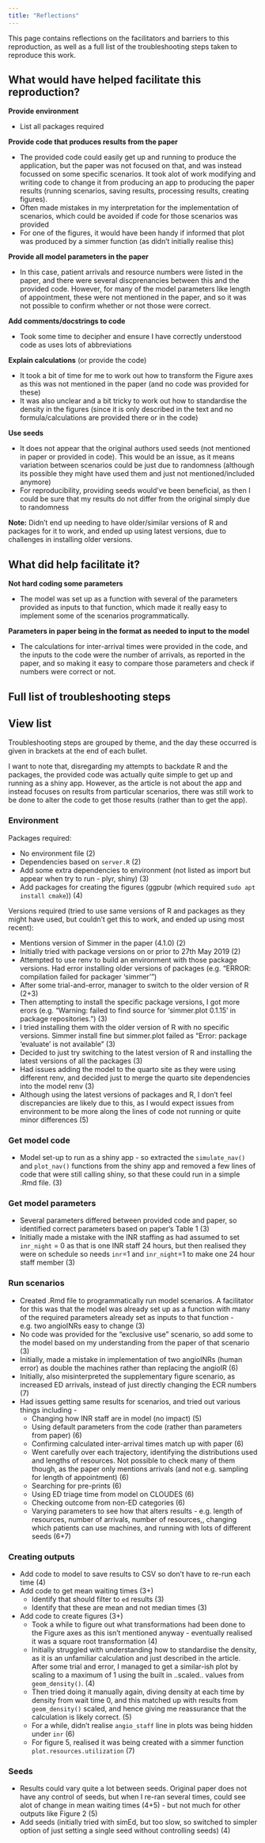 ```yaml
---
title: "Reflections"
---
```


This page contains reflections on the facilitators and barriers to this reproduction, as well as a full list of the troubleshooting steps taken to reproduce this work.

## What would have helped facilitate this reproduction?

**Provide environment**

* List all packages required

**Provide code that produces results from the paper**

* The provided code could easily get up and running to produce the application, but the paper was not focused on that, and was instead focussed on some specific scenarios. It took alot of work modifying and writing code to change it from producing an app to producing the paper results (running scenarios, saving results, processing results, creating figures).
* Often made mistakes in my interpretation for the implementation of scenarios, which could be avoided if code for those scenarios was provided
* For one of the figures, it would have been handy if informed that plot was produced by a simmer function (as didn't initially realise this)

**Provide all model parameters in the paper**

* In this case, patient arrivals and resource numbers were listed in the paper, and there were several discprenancies between this and the provided code. However, for many of the model parameters like length of appointment, these were not mentioned in the paper, and so it was not possible to confirm whether or not those were correct.

**Add comments/docstrings to code**

* Took some time to decipher and ensure I have correctly understood code as uses lots of abbreviations

**Explain calculations** (or provide the code)

* It took a bit of time for me to work out how to transform the Figure axes as this was not mentioned in the paper (and no code was provided for these)
* It was also unclear and a bit tricky to work out how to standardise the density in the figures (since it is only described in the text and no formula/calculations are provided there or in the code)

**Use seeds**

* It does not appear that the original authors used seeds (not mentioned in paper or provided in code). This would be an issue, as it means variation between scenarios could be just due to randomness (although its possible they might have used them and just not mentioned/included anymore)
* For reproducibility, providing seeds would've been beneficial, as then I could be sure that my results do not differ from the original simply due to randomness

**Note:** Didn't end up needing to have older/similar versions of R and packages for it to work, and ended up using latest versions, due to challenges in installing older versions.

## What did help facilitate it?

**Not hard coding some parameters**

* The model was set up as a function with several of the parameters provided as inputs to that function, which made it really easy to implement some of the scenarios programmatically.

**Parameters in paper being in the format as needed to input to the model**

* The calculations for inter-arrival times were provided in the code, and the inputs to the code were the number of arrivals, as reported in the paper, and so making it easy to compare those parameters and check if numbers were correct or not.

## Full list of troubleshooting steps

::: {.callout-note appearance="minimal" collapse=true}
## View list

Troubleshooting steps are grouped by theme, and the day these occurred is given in brackets at the end of each bullet.

I want to note that, disregarding my attempts to backdate R and the packages, the provided code was actually quite simple to get up and running as a shiny app. However, as the article is not about the app and instead focuses on results from particular scenarios, there was still work to be done to alter the code to get those results (rather than to get the app).

### Environment

Packages required:

* No environment file (2)
* Dependencies based on `server.R` (2)
* Add some extra dependencies to environment (not listed as import but appear when try to run - plyr, shiny) (3)
* Add packages for creating the figures (ggpubr (which required `sudo apt install cmake`)) (4)

Versions required (tried to use same versions of R and packages as they might have used, but couldn't get this to work, and ended up using most recent):

* Mentions version of Simmer in the paper (4.1.0) (2)
* Initially tried with package versions on or prior to 27th May 2019 (2)
* Attempted to use renv to build an environment with those package versions. Had error installing older versions of packages (e.g. "ERROR: compilation failed for packager 'simmer'")
* After some trial-and-error, manager to switch to the older version of R (2+3)
* Then attempting to install the specific package versions, I got more erors (e.g. "Warning: failed to find source for 'simmer.plot 0.1.15' in package repositories.") (3)
* I tried installing them with the older version of R with no specific versions. Simmer install fine but simmer.plot failed as "Error: package 'evaluate' is not available" (3)
* Decided to just try switching to the latest version of R and installing the latest versions of all the packages (3)
* Had issues adding the model to the quarto site as they were using different renv, and decided just to merge the quarto site dependencies into the model renv (3)
* Although using the latest versions of packages and R, I don't feel discrepancies are likely due to this, as I would expect issues from environment to be more along the lines of code not running or quite minor differences (5)

### Get model code

* Model set-up to run as a shiny app - so extracted the `simulate_nav()` and `plot_nav()` functions from the shiny app and removed a few lines of code that were still calling shiny, so that these could run in a simple .Rmd file. (3)

### Get model parameters

* Several parameters differed between provided code and paper, so identified correct parameters based on paper's Table 1 (3)
* Initially made a mistake with the INR staffing as had assumed to set `inr_night` = 0 as that is one INR staff 24 hours, but then realised they were on schedule so needs `inr`=1 and `inr_night`=1 to make one 24 hour staff member (3)

### Run scenarios

* Created .Rmd file to programmatically run model scenarios. A facilitator for this was that the model was already set up as a function with many of the required parameters already set as inputs to that function - e.g. two angioINRs easy to change (3)
* No code was provided for the "exclusive use" scenario, so add some to the model based on my understanding from the paper of that scenario (3)
* Initially, made a mistake in implementation of two angioINRs (human error) as double the machines rather than replacing the angioIR (6)
* Initially, also misinterpreted the supplementary figure scenario, as increased ED arrivals, instead of just directly changing the ECR numbers (7)
* Had issues getting same results for scenarios, and tried out various things including -
    * Changing how INR staff are in model (no impact) (5)
    * Using default parameters from the code (rather than parameters from paper) (6)
    * Confirming calculated inter-arrival times match up with paper (6)
    * Went carefully over each trajectory, identifying the distributions used and lengths of resources. Not possible to check many of them though, as the paper only mentions arrivals (and not e.g. sampling for length of appointment) (6)
    * Searching for pre-prints (6)
    * Using ED triage time from model on CLOUDES (6)
    * Checking outcome from non-ED categories (6)
    * Varying parameters to see how that alters results - e.g. length of resources, number of arrivals, number of resources,, changing which patients can use machines, and running with lots of different seeds (6+7)

### Creating outputs

* Add code to model to save results to CSV so don't have to re-run each time (4)
* Add code to get mean waiting times (3+)
    * Identify that should filter to `ed` results (3)
    * Identify that these are mean and not median times (3)
* Add code to create figures (3+)
    * Took a while to figure out what transformations had been done to the Figure axes as this isn't mentioned anyway - eventually realised it was a square root transformation (4)
    * Initially struggled with understanding how to standardise the density, as it is an unfamiliar calculation and just described in the article. After some trial and error, I managed to get a similar-ish plot by scaling to a maximum of 1 using the built in ..scaled.. values from `geom_density()`. (4)
    * Then tried doing it manually again, diving density at each time by density from wait time 0, and this matched up with results from `geom_density()` scaled, and hence giving me reassurance that the calculation is likely correct. (5)
    * For a while, didn't realise `angio_staff` line in plots was being hidden under `inr` (6)
    * For figure 5, realised it was being created with a simmer function `plot.resources.utilization` (7)

### Seeds

* Results could vary quite a lot between seeds. Original paper does not have any control of seeds, but when I re-ran several times, could see alot of change in mean waiting times (4+5) - but not much for other outputs like Figure 2 (5)
* Add seeds (initially tried with simEd, but too slow, so switched to simpler option of just setting a single seed without controlling seeds) (4)
:::
